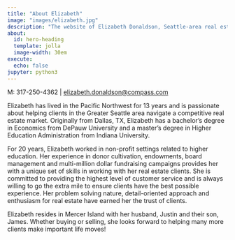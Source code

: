 ```yaml
---
title: "About Elizabeth"
image: "images/elizabeth.jpg"
description: "The website of Elizabeth Donaldson, Seattle-area real estate broker"
about:
  id: hero-heading
  template: jolla
  image-width: 30em
execute:
  echo: false
jupyter: python3
---
```


:::{#hero-heading}
M: 317-250-4362 | [elizabeth.donaldson@compass.com](mailto:elizabeth.donaldson@compass.com)
:::

Elizabeth has lived in the Pacific Northwest for 13 years and is passionate
about helping clients in the Greater Seattle area navigate a competitive real
estate market. Originally from Dallas, TX, Elizabeth has a bachelor's degree in
Economics from DePauw University and a master's degree in Higher Education
Administration from Indiana University.

For 20 years, Elizabeth worked in non-profit settings related to higher
education.  Her experience in donor cultivation, endowments, board management
and multi-million dollar fundraising campaigns provides her with a unique set
of skills in working with her real estate clients. She is committed to
providing the highest level of customer service and is always willing to go the
extra mile to ensure clients have the best possible experience.  Her problem
solving nature, detail-oriented approach and enthusiasm for real estate have
earned her the trust of clients.

Elizabeth resides in Mercer Island with her husband, Justin and their son,
James.  Whether buying or selling, she looks forward to helping many more
clients make important life moves!

